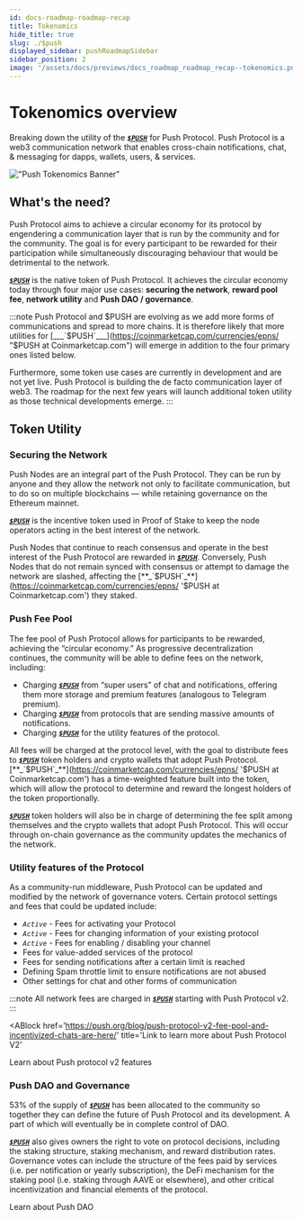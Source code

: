 ```yaml
---
id: docs-roadmap-roadmap-recap
title: Tokenomics
hide_title: true
slug: ./$push
displayed_sidebar: pushRoadmapSidebar
sidebar_position: 2
image: '/assets/docs/previews/docs_roadmap_roadmap_recap--tokenomics.png'
---
```


# Tokenomics overview

Breaking down the utility of the [**_`$PUSH`_**](https://coinmarketcap.com/currencies/epns/ '$PUSH at Coinmarketcap.com') for Push Protocol. Push Protocol is a web3 communication network that enables cross-chain notifications, chat, & messaging for dapps, wallets, users, & services.

<head>
  <title>$PUSH Deepdive | Push Tokenomics | Push Documentation</title>
</head>

!["Push Tokenomics Banner"](/assets/docs/tokenomics/deepdive/pushtokenomicslarge.png 'Illustration of Push tokenomics')


## What's the need?

Push Protocol aims to achieve a circular economy for its protocol by engendering a communication layer that is run by the community and for the community. The goal is for every participant to be rewarded for their participation while simultaneously discouraging behaviour that would be detrimental to the network.

[**_`$PUSH`_**](https://coinmarketcap.com/currencies/epns/ '$PUSH at Coinmarketcap.com') is the native token of Push Protocol. It achieves the circular economy today through four major use cases: **securing the network**, **reward pool fee**, **network utility** and **Push DAO / governance**.

:::note
Push Protocol and $PUSH are evolving as we add more forms of communications and spread to more chains. It is therefore likely that more utilities for [___`$PUSH`\_\_\_](https://coinmarketcap.com/currencies/epns/ "$PUSH at Coinmarketcap.com") will emerge in addition to the four primary ones listed below.

Furthermore, some token use cases are currently in development and are not yet live. Push Protocol is building the de facto communication layer of web3. The roadmap for the next few years will launch additional token utility as those technical developments emerge.
:::

## Token Utility

### Securing the Network

Push Nodes are an integral part of the Push Protocol. They can be run by anyone and they allow the network not only to facilitate communication, but to do so on multiple blockchains — while retaining governance on the Ethereum mainnet.

[**_`$PUSH`_**](https://coinmarketcap.com/currencies/epns/ '$PUSH at Coinmarketcap.com') is the incentive token used in Proof of Stake to keep the node operators acting in the best interest of the network.

Push Nodes that continue to reach consensus and operate in the best interest of the Push Protocol are rewarded in [**_`$PUSH`_**](https://coinmarketcap.com/currencies/epns/ '$PUSH at Coinmarketcap.com'). Conversely, Push Nodes that do not remain synced with consensus or attempt to damage the network are slashed, affecting the [**_`$PUSH`_**](https://coinmarketcap.com/currencies/epns/ '$PUSH at Coinmarketcap.com') they staked.

### Push Fee Pool

The fee pool of Push Protocol allows for participants to be rewarded, achieving the “circular economy.” As progressive decentralization continues, the community will be able to define fees on the network, including:

- Charging [**_`$PUSH`_**](https://coinmarketcap.com/currencies/epns/ '$PUSH at Coinmarketcap.com') from “super users” of chat and notifications, offering them more storage and premium features (analogous to Telegram premium).
- Charging [**_`$PUSH`_**](https://coinmarketcap.com/currencies/epns/ '$PUSH at Coinmarketcap.com') from protocols that are sending massive amounts of notifications.
- Charging [**_`$PUSH`_**](https://coinmarketcap.com/currencies/epns/ '$PUSH at Coinmarketcap.com') for the utility features of the protocol.

All fees will be charged at the protocol level, with the goal to distribute fees to [**_`$PUSH`_**](https://coinmarketcap.com/currencies/epns/ '$PUSH at Coinmarketcap.com') token holders and crypto wallets that adopt Push Protocol. [**_`$PUSH`_**](https://coinmarketcap.com/currencies/epns/ '$PUSH at Coinmarketcap.com') has a time-weighted feature built into the token, which will allow the protocol to determine and reward the longest holders of the token proportionally.

[**_`$PUSH`_**](https://coinmarketcap.com/currencies/epns/ '$PUSH at Coinmarketcap.com') token holders will also be in charge of determining the fee split among themselves and the crypto wallets that adopt Push Protocol. This will occur through on-chain governance as the community updates the mechanics of the network.

### Utility features of the Protocol

As a community-run middleware, Push Protocol can be updated and modified by the network of governance voters. Certain protocol settings and fees that could be updated include:

- _*`Active`*_ - Fees for activating your Protocol
- _*`Active`*_ - Fees for changing information of your existing protocol
- _*`Active`*_ - Fees for enabling / disabling your channel
- Fees for value-added services of the protocol
- Fees for sending notifications after a certain limit is reached
- Defining Spam throttle limit to ensure notifications are not abused
- Other settings for chat and other forms of communication

:::note
All network fees are charged in [**_`$PUSH`_**](https://coinmarketcap.com/currencies/epns/ '$PUSH at Coinmarketcap.com') starting with Push Protocol v2.
:::

<ABlock
  href='https://push.org/blog/push-protocol-v2-fee-pool-and-incentivized-chats-are-here/'
  title='Link to learn more about Push Protocol V2'
>
  Learn about Push protocol v2 features
</ABlock>

### Push DAO and Governance

53% of the supply of [**_`$PUSH`_**](https://coinmarketcap.com/currencies/epns/ '$PUSH at Coinmarketcap.com') has been allocated to the community so together they can define the future of Push Protocol and its development. A part of which will eventually be in complete control of DAO.

[**_`$PUSH`_**](https://coinmarketcap.com/currencies/epns/ '$PUSH at Coinmarketcap.com') also gives owners the right to vote on protocol decisions, including the staking structure, staking mechanism, and reward distribution rates. Governance votes can include the structure of the fees paid by services (i.e. per notification or yearly subscription), the DeFi mechanism for the staking pool (i.e. staking through AAVE or elsewhere), and other critical incentivization and financial elements of the protocol.

<ABlock href='/docs/dao' title='Link to learn more about Push DAO'>
  Learn about Push DAO
</ABlock>

